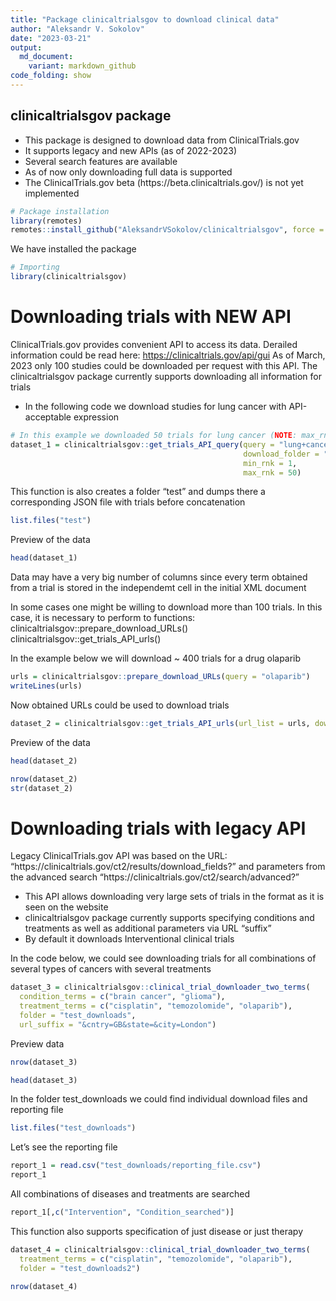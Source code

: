 ```yaml
---
title: "Package clinicaltrialsgov to download clinical data"
author: "Aleksandr V. Sokolov"
date: "2023-03-21"
output:
  md_document:
    variant: markdown_github
code_folding: show
---
```


## clinicaltrialsgov package

-   This package is designed to download data from ClinicalTrials.gov
-   It supports legacy and new APIs (as of 2022-2023)
-   Several search features are available
-   As of now only downloading full data is supported
-   The ClinicalTrials.gov beta (https://beta.clinicaltrials.gov/) is not yet implemented

```r
# Package installation
library(remotes)
remotes::install_github("AleksandrVSokolov/clinicaltrialsgov", force = TRUE)
```

We have installed the package

```r
# Importing
library(clinicaltrialsgov)
```

# Downloading trials with NEW API

ClinicalTrials.gov provides convenient API to access its data. Derailed information could be read here: <https://clinicaltrials.gov/api/gui> As of March, 2023 only 100 studies could be downloaded per request with this API. The clinicaltrialsgov package currently supports downloading all information for trials

-   In the following code we download studies for lung cancer with API-acceptable expression

```r
# In this example we downloaded 50 trials for lung cancer (NOTE: max_rnk - min_rnk should be no more than 100)
dataset_1 = clinicaltrialsgov::get_trials_API_query(query = "lung+cancer",
                                                    download_folder = "test",
                                                    min_rnk = 1,
                                                    max_rnk = 50)

```

This function is also creates a folder "test" and dumps there a corresponding JSON file with trials before concatenation

```r
list.files("test")
```


Preview of the data

```r
head(dataset_1)
```

Data may have a very big number of columns since every term obtained from a trial is stored in the independemt cell in the initial XML document

In some cases one might be willing to download more than 100 trials. In this case, it is necessary to perform to functions: clinicaltrialsgov::prepare_download_URLs() clinicaltrialsgov::get_trials_API_urls()

In the example below we will download \~ 400 trials for a drug olaparib

```r
urls = clinicaltrialsgov::prepare_download_URLs(query = "olaparib")
writeLines(urls)
```

Now obtained URLs could be used to download trials

```r
dataset_2 = clinicaltrialsgov::get_trials_API_urls(url_list = urls, download_folder = "test2")
```

Preview of the data

```r
head(dataset_2)
```

```r
nrow(dataset_2)
str(dataset_2)
```

# Downloading trials with legacy API

Legacy ClinicalTrials.gov API was based on the URL: "https://clinicaltrials.gov/ct2/results/download_fields?" and parameters from the advanced search "https://clinicaltrials.gov/ct2/search/advanced?"

- This API allows downloading very large sets of trials in the format as it is seen on the website
- clinicaltrialsgov package currently supports specifying conditions and treatments as well as additional parameters via URL "suffix"
- By default it downloads Interventional clinical trials

In the code below, we could see downloading trials for all combinations of several types of cancers with several treatments

```r

dataset_3 = clinicaltrialsgov::clinical_trial_downloader_two_terms(
  condition_terms = c("brain cancer", "glioma"),
  treatment_terms = c("cisplatin", "temozolomide", "olaparib"),
  folder = "test_downloads",
  url_suffix = "&cntry=GB&state=&city=London")
```
Preview data
```r
nrow(dataset_3)
```

```r
head(dataset_3)
```
In the folder test_downloads we could find individual download files and reporting file

```r
list.files("test_downloads")
```
Let's see the reporting file
```r
report_1 = read.csv("test_downloads/reporting_file.csv")
report_1
```
All combinations of diseases and treatments are searched
```r
report_1[,c("Intervention", "Condition_searched")]
```

This function also supports specification of just disease or just therapy

```r
dataset_4 = clinicaltrialsgov::clinical_trial_downloader_two_terms(
  treatment_terms = c("cisplatin", "temozolomide", "olaparib"),
  folder = "test_downloads2")
```
```r
nrow(dataset_4)
```




